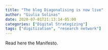 ```yaml
---
title: "The blog Diagonalising is now live"
author: "Giulia Solinas" 
date: 2020-07-01T21:13:14-05:00
categories: ["Digital Strategizing"]
tags: ["digitization", "research network"]
---
```

Read here the Manifesto.  
<!-- This summer, during the **Academy of Management Conference**, [Christina Wawarta](https://scholar.google.com/citations?user=KIuvTCcAAAAJ&hl=en/), [Georg Reischauer ](https://sites.google.com/view/greischauer/) and I will organize an online symposium. We will discuss the role of **digitization in strategizing** with a panel of experts.  -->

<!-- What is the matter? Digital technologies such as platforms, big data analytics, and algorithms are reshaping how firms strategize. A first effect is **altering the strategy-making process**, which has become less exclusive and secret, and more flexible. Second, digital technologies are also **redefining strategy-making practices**, allowing actors to participate from afar or utilizing the wisdom of the crowd.  -->

<!-- We want to discuss these two effects, their significance for business, and their influence on the strategic management research agenda. -->

<!-- Who will be "on the stage" with us? **Stefan Haefliger** (Cass Business School, UK) **Julia Hautz** (U. of Innsbruck, AUT), **Ann Majchrzak** (U. of Southern California, USA), **Stella Pachidi** (U. of Cambridge, UK), **Sotirios Paroutis** (Warwick Business School, UK), **Richard Whittington** (U. of Oxford, UK). -->

<!-- Stay tuned and connect on Twitter, where we will post live tweets! -->



<!-- For more information about the Academy of Management Conference, follow this [link](http://aom.org/annualmeeting/theme).  -->

<!-- If you want to remove this post, you can simply # the upper part contained in the --- -->

<!-- ```{r setup, include=FALSE} -->
<!-- knitr::opts_chunk$set(collapse = TRUE) -->
<!-- ``` -->

<!-- # R Markdown -->

<!-- This is an R Markdown document. Markdown is a simple formatting syntax for authoring HTML, PDF, and MS Word documents. For more details on using R Markdown see <http://rmarkdown.rstudio.com>. -->

<!-- [Check out the latest **demo**](https://academic-demo.netlify.com/) -->

<!-- You can embed an R code chunk like this: -->

<!-- ```{r cars} -->
<!-- summary(cars) -->
<!-- fit <- lm(dist ~ speed, data = cars) -->
<!-- fit -->
<!-- ``` -->

<!-- # Including Plots -->

<!-- You can also embed plots. See Figure \@ref(fig:pie) for example: -->

<!-- ```{r pie, fig.cap='A fancy pie chart.', tidy=FALSE} -->
<!-- par(mar = c(0, 1, 0, 1)) -->
<!-- pie( -->
<!--   c(280, 60, 20), -->
<!--   c('Sky', 'Sunny side of pyramid', 'Shady side of pyramid'), -->
<!--   col = c('#0292D8', '#F7EA39', '#C4B632'), -->
<!--   init.angle = -50, border = NA -->
<!-- ) -->
<!-- ``` -->

